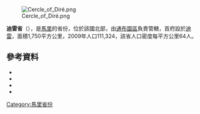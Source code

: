 [[Image:Cercle_of_Diré.png|right]]

'''迪雷省'''（{{lang-fr|Cercle de Diré}}），是[[馬里|馬里]]的省份，位於該國北部，由[[通布圖區|通布圖區]]負責管轄，首府設於[[迪雷_(通布圖區)|迪雷]]，面積1,750平方公里，2009年人口111,324，該省人口密度每平方公里64人。

==參考資料==
*{{citation | title=Synthèse des 108 Plans Communaux Sécurité Alimentaire de la Région de Tombouctou 2006-2010 | publisher=Commissariat à la Sécurité Alimentaire, République du Mali, USAID-Mali | year=2006 | url=http://www.csa-mali.org/plans/Tombouctou/pssa_SYNTHESE_REGION_TBOU.pdf | language=fr | deadurl=yes | archiveurl=https://web.archive.org/web/20120519033959/http://www.csa-mali.org/plans/Tombouctou/pssa_SYNTHESE_REGION_TBOU.pdf | archivedate=2012-05-19 }}
*{{citation | url=http://instat.gov.ml/documentation/tombouctou.pdf | publisher=République de Mali: Institut National de la Statistique | title=Resultats Provisoires RGPH 2009 (Région de Tombouctou) | language=fr | accessdate=2015-07-11 | archive-date=2011-07-22 | archive-url=https://web.archive.org/web/20110722215701/http://instat.gov.ml/documentation/tombouctou.pdf | dead-url=no }}
*{{citation | year=1999 | title=Loi N°99-035/ du 10 Aout 1999 Portant Création des Collectivités Territoriales de Cercles et de Régions | url=http://www.matcl.gov.ml/PDF/LoiCreationCercleReg.pdf | publisher=Ministère de l'Administration Territoriales et des Collectivités Locales, République du Mali | language=fr | deadurl=yes | archiveurl=https://web.archive.org/web/20120309073942/http://www.matcl.gov.ml/PDF/LoiCreationCercleReg.pdf | archivedate=2012-03-09 }}
*{{citation | title=Communes de la Région de Tombouctou | publisher=Ministère de l’administration territoriale et des collectivités locales, République du Mali | url=http://www.matcl.gov.ml/pdf/ComRegTombouctou.pdf | language=fr | deadurl=yes | archiveurl=https://www.webcitation.org/6Anarm8yL?url=http://www.matcl.gov.ml/pdf/ComRegTombouctou.pdf | archivedate=2012-09-19 }}

{{coord|16.256|N|3.410|W|type:adm1st|display=title}}

{{通布圖區}}

[[Category:馬里省份|Category:馬里省份]]


{{Mali-geo-stub}}